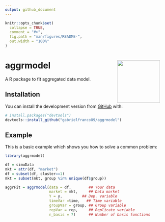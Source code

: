 ```yaml
---
output: github_document
---
```


<!-- README.md is generated from README.Rmd. Please edit that file -->

```r
knitr::opts_chunk$set(
  collapse = TRUE,
  comment = "#>",
  fig.path = "man/figures/README-",
  out.width = "100%"
)
```
# aggrmodel <img src='man/figures/logo.png' align="right" height="139" />

<!-- badges: start -->
<!-- badges: end -->

A R package to fit aggregated data model.

## Installation

You can install the development version from [GitHub](https://github.com/) with:

``` r
# install.packages("devtools")
devtools::install_github("gabrielfranco89/aggrmodel")
```
## Example

This is a basic example which shows you how to solve a common problem:

```r
library(aggrmodel)

df = simuData
mkt = attr(df, "market")
df = subset(df, cluster==1)
mkt = subset(mkt, group %in% unique(df$group))

aggrFit = aggrmodel(data = df,        ## Your data
                    market = mkt,     ## Data market
                    Y = y,         ## Dep. variable
                    timeVar =time,   ## Time variable
                    groupVar = group, ## Group variable
                    repVar = rep,     ## Replicate variable
                    n_basis = 7)      ## Number of basis functions

```
